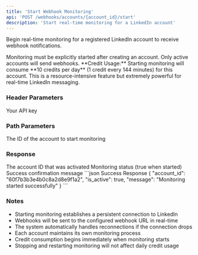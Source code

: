 ```yaml
---
title: 'Start Webhook Monitoring'
api: 'POST /webhooks/accounts/{account_id}/start'
description: 'Start real-time monitoring for a LinkedIn account'
---
```


Begin real-time monitoring for a registered LinkedIn account to receive webhook notifications.

<Note>
  Monitoring must be explicitly started after creating an account. Only active accounts will send webhooks.
</Note>

<Warning>
  **Credit Usage:** Starting monitoring will consume **10 credits per day** (1 credit every 144 minutes) for this account. This is a resource-intensive feature but extremely powerful for real-time LinkedIn messaging.
</Warning>

### Header Parameters

<ParamField header="x-api-key" type="string" required>
  Your API key
</ParamField>

### Path Parameters

<ParamField path="account_id" type="string" required>
  The ID of the account to start monitoring
</ParamField>

### Response

<ResponseField name="account_id" type="string">
  The account ID that was activated
</ResponseField>

<ResponseField name="is_active" type="boolean">
  Monitoring status (true when started)
</ResponseField>

<ResponseField name="message" type="string">
  Success confirmation message
</ResponseField>

<ResponseExample>
```json Success Response
{
  "account_id": "60f7b3b3e4b0c8a2d8e9f1a2",
  "is_active": true,
  "message": "Monitoring started successfully"
}
```
</ResponseExample>

### Notes
- Starting monitoring establishes a persistent connection to LinkedIn
- Webhooks will be sent to the configured webhook URL in real-time
- The system automatically handles reconnections if the connection drops
- Each account maintains its own monitoring process
- Credit consumption begins immediately when monitoring starts
- Stopping and restarting monitoring will not affect daily credit usage

